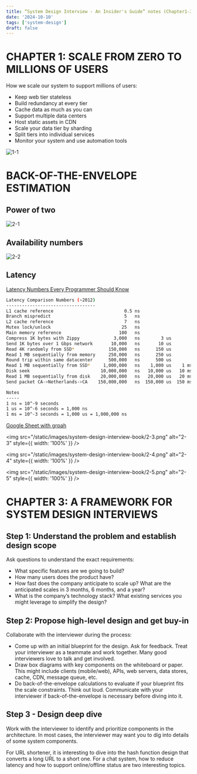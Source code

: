 ```yaml
---
title: “System Design Interview - An Insider's Guide” notes (Chapter1-3)
date: '2024-10-10'
tags: ['system-design']
draft: false
---
```


# CHAPTER 1: SCALE FROM ZERO TO MILLIONS OF USERS

How we scale our system to support millions of users:

- Keep web tier stateless
- Build redundancy at every tier
- Cache data as much as you can
- Support multiple data centers
- Host static assets in CDN
- Scale your data tier by sharding
- Split tiers into individual services
- Monitor your system and use automation tools

![1-1](/static/images/system-design-interview-book/1-1.png)

# BACK-OF-THE-ENVELOPE ESTIMATION

## Power of two

![2-1](/static/images/system-design-interview-book/2-1.png)

## Availability numbers

![2-2](/static/images/system-design-interview-book/2-2.png)

## Latency

[Latency Numbers Every Programmer Should Know](https://gist.github.com/jboner/2841832)

```bash
Latency Comparison Numbers (~2012)
----------------------------------
L1 cache reference                           0.5 ns
Branch mispredict                            5   ns
L2 cache reference                           7   ns                      14x L1 cache
Mutex lock/unlock                           25   ns
Main memory reference                      100   ns                      20x L2 cache, 200x L1 cache
Compress 1K bytes with Zippy             3,000   ns        3 us
Send 1K bytes over 1 Gbps network       10,000   ns       10 us
Read 4K randomly from SSD*             150,000   ns      150 us          ~1GB/sec SSD
Read 1 MB sequentially from memory     250,000   ns      250 us
Round trip within same datacenter      500,000   ns      500 us
Read 1 MB sequentially from SSD*     1,000,000   ns    1,000 us    1 ms  ~1GB/sec SSD, 4X memory
Disk seek                           10,000,000   ns   10,000 us   10 ms  20x datacenter roundtrip
Read 1 MB sequentially from disk    20,000,000   ns   20,000 us   20 ms  80x memory, 20X SSD
Send packet CA->Netherlands->CA    150,000,000   ns  150,000 us  150 ms

Notes
-----
1 ns = 10^-9 seconds
1 us = 10^-6 seconds = 1,000 ns
1 ms = 10^-3 seconds = 1,000 us = 1,000,000 ns
```

[Google Sheet with grpah](https://docs.google.com/spreadsheets/d/1VooP6uqc5HO0rqj5TtdUNKC8Bx2pBsOjMTDv8GnO8kA/edit?gid=0#gid=0)

<img
  src="/static/images/system-design-interview-book/2-3.png"
  alt="2-3"
  style={{ width: '100%' }}
/>

<img
  src="/static/images/system-design-interview-book/2-4.png"
  alt="2-4"
  style={{ width: '100%' }}
/>

<img
  src="/static/images/system-design-interview-book/2-5.png"
  alt="2-5"
  style={{ width: '100%' }}
/>

# CHAPTER 3: A FRAMEWORK FOR SYSTEM DESIGN INTERVIEWS

## Step 1: Understand the problem and establish design scope

Ask questions to understand the exact requirements:

- What specific features are we going to build?
- How many users does the product have?
- How fast does the company anticipate to scale up? What are the anticipated scales in 3
  months, 6 months, and a year?
- What is the company’s technology stack? What existing services you might leverage to
  simplify the design?

## Step 2: Propose high-level design and get buy-in

Collaborate with the interviewer during the process:

- Come up with an initial blueprint for the design. Ask for feedback. Treat your
  interviewer as a teammate and work together. Many good interviewers love to talk and get
  involved.
- Draw box diagrams with key components on the whiteboard or paper. This might include
  clients (mobile/web), APIs, web servers, data stores, cache, CDN, message queue, etc.
- Do back-of-the-envelope calculations to evaluate if your blueprint fits the scale
  constraints. Think out loud. Communicate with your interviewer if back-of-the-envelope is
  necessary before diving into it.

## Step 3 - Design deep dive

Work with the interviewer to identify and prioritize components in the architecture. In most cases, the interviewer may want you to dig into details of some system components.

For URL shortener, it is interesting to dive into
the hash function design that converts a long URL to a short one. For a chat system, how to
reduce latency and how to support online/offline status are two interesting topics.
